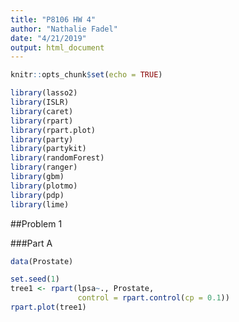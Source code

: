 ```yaml
---
title: "P8106 HW 4"
author: "Nathalie Fadel"
date: "4/21/2019"
output: html_document
---
```


```r
knitr::opts_chunk$set(echo = TRUE)
```

```r
library(lasso2)
library(ISLR)
library(caret)
library(rpart)
library(rpart.plot)
library(party)
library(partykit)
library(randomForest)
library(ranger)
library(gbm)
library(plotmo)
library(pdp)
library(lime)
```

##Problem 1

###Part A
```r
data(Prostate)

set.seed(1)
tree1 <- rpart(lpsa~., Prostate, 
               control = rpart.control(cp = 0.1))
rpart.plot(tree1)


```

